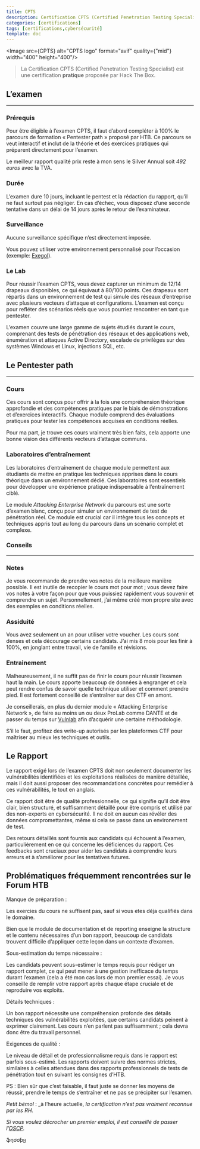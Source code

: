 ```yaml
---
title: CPTS
description: Certification CPTS (Certified Penetration Testing Specialist) est une certification pratique proposée par Hack The Box.
categories: [certifications]
tags: [certifications,cybersécurité]
template: doc
---
```



<Image src={CPTS} alt="CPTS logo" format="avif" quality={"mid"} width="400" height="400"/>

> La Certification CPTS (Certified Penetration Testing Specialist) est une certification **pratique** proposée par Hack The Box.

## L’examen

---

### Prérequis

Pour être éligible à l’examen CPTS, il faut d’abord compléter à 100% le parcours de formation « Pentester path » proposé par HTB. Ce parcours se veut interactif et inclut de la théorie et des exercices pratiques qui préparent directement pour l’examen.

Le meilleur rapport qualité prix reste à mon sens le Silver Annual soit _492 euros_ avec la TVA.

### Durée

L’examen dure 10 jours, incluant le pentest et la rédaction du rapport, qu’il ne faut surtout pas négliger. En cas d’échec, vous disposez d’une seconde tentative dans un délai de 14 jours après le retour de l’examinateur.

### Surveillance

Aucune surveillance spécifique n’est directement imposée.

Vous pouvez utiliser votre environnement personnalisé pour l’occasion (exemple: [Exegol](https://hacking-france.fr/exegol/)).

### Le Lab 
    
Pour réussir l’examen CPTS, vous devez capturer un minimum de 12/14 drapeaux disponibles, ce qui équivaut à 80/100 points. Ces drapeaux sont répartis dans un environnement de test qui simule des réseaux d’entreprise avec plusieurs vecteurs d’attaque et configurations. L’examen est conçu pour refléter des scénarios réels que vous pourriez rencontrer en tant que pentester.

L’examen couvre une large gamme de sujets étudiés durant le cours, comprenant des tests de pénétration des réseaux et des applications web, énumération et attaques Active Directory, escalade de privilèges sur des systèmes Windows et Linux, injections SQL, etc.

## Le Pentester path

---

### Cours

Ces cours sont conçus pour offrir à la fois une compréhension théorique approfondie et des compétences pratiques par le biais de démonstrations et d’exercices interactifs. Chaque module comprend des évaluations pratiques pour tester les compétences acquises en conditions réelles.

Pour ma part, je trouve ces cours vraiment très bien faits, cela apporte une bonne vision des différents vecteurs d’attaque communs.

### Laboratoires d’entraînement

Les laboratoires d’entraînement de chaque module permettent aux étudiants de mettre en pratique les techniques apprises dans le cours théorique dans un environnement dédié. Ces laboratoires sont essentiels pour développer une expérience pratique indispensable à l’entraînement ciblé.

Le module _Attacking Enterprise Network_ du parcours est une sorte d’examen blanc, conçu pour simuler un environnement de test de pénétration réel. Ce module est crucial car il intègre tous les concepts et techniques appris tout au long du parcours dans un scénario complet et complexe.

### Conseils

---

### Notes

Je vous recommande de prendre vos notes de la meilleure manière possible. Il est inutile de recopier le cours mot pour mot ; vous devez faire vos notes à votre façon pour que vous puissiez rapidement vous souvenir et comprendre un sujet. Personnellement, j’ai même créé mon propre site avec des exemples en conditions réelles.

### Assiduité

Vous avez seulement un an pour utiliser votre voucher. Les cours sont denses et cela décourage certains candidats. J’ai mis 8 mois pour les finir à 100%, en jonglant entre travail, vie de famille et révisions.

### Entrainement

Malheureusement, il ne suffit pas de finir le cours pour réussir l’examen haut la main. Le cours apporte beaucoup de données à engranger et cela peut rendre confus de savoir quelle technique utiliser et comment prendre pied. Il est fortement conseillé de s’entraîner sur des CTF en amont.

Je conseillerais, en plus du dernier module « Attacking Enterprise Network », de faire au moins un ou deux ProLab comme DANTE et de passer du temps sur [Vulnlab](https://www.youtube.com/watch?v=BIZECU2h-YU) afin d’acquérir une certaine méthodologie.

S’il le faut, profitez des write-up autorisés par les plateformes CTF pour maîtriser au mieux les techniques et outils.

## Le Rapport

Le rapport exigé lors de l’examen CPTS doit non seulement documenter les vulnérabilités identifiées et les exploitations réalisées de manière détaillée, mais il doit aussi proposer des recommandations concrètes pour remédier à ces vulnérabilités, le tout en anglais.

Ce rapport doit être de qualité professionnelle, ce qui signifie qu’il doit être clair, bien structuré, et suffisamment détaillé pour être compris et utilisé par des non-experts en cybersécurité. Il ne doit en aucun cas révéler des données compromettantes, même si cela se passe dans un environement de test.

Des retours détaillés sont fournis aux candidats qui échouent à l’examen, particulièrement en ce qui concerne les déficiences du rapport. Ces feedbacks sont cruciaux pour aider les candidats à comprendre leurs erreurs et à s’améliorer pour les tentatives futures.

## Problématiques fréquemment rencontrées sur le Forum HTB

Manque de préparation :

Les exercies du cours ne suffisent pas, sauf si vous etes déja qualifiés dans le domaine.

Bien que le module de documentation et de reporting enseigne la structure et le contenu nécessaires d’un bon rapport, beaucoup de candidats trouvent difficile d’appliquer cette leçon dans un contexte d’examen.

Sous-estimation du temps nécessaire :

Les candidats peuvent sous-estimer le temps requis pour rédiger un rapport complet, ce qui peut mener à une gestion inefficace du temps durant l’examen (cela a été mon cas lors de mon premier essai). Je vous conseille de remplir votre rapport après chaque étape cruciale et de reproduire vos exploits.

Détails techniques :

Un bon rapport nécessite une compréhension profonde des détails techniques des vulnérabilités exploitées, que certains candidats peinent à exprimer clairement. Les cours n’en parlent pas suffisamment ; cela devra donc être du travail personnel.

Exigences de qualité :

Le niveau de détail et de professionnalisme requis dans le rapport est parfois sous-estimé. Les rapports doivent suivre des normes strictes, similaires à celles attendues dans des rapports professionnels de tests de pénétration tout en suivant les consignes d’HTB.

PS : Bien sûr que c’est faisable, il faut juste se donner les moyens de réussir, prendre le temps de s’entraîner et ne pas se précipiter sur l’examen.

_Petit bémol_ : _à l’heure actuelle, _la certification n’est pas vraiment reconnue par les RH._

_Si vous voulez décrocher un premier emploi, il est conseillé de passer l’[OSCP](../certifications/OSCP.mdx)._

ֆŋσσƥყ

